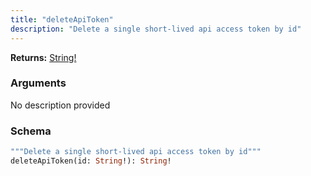 ```yaml
---
title: "deleteApiToken"
description: "Delete a single short-lived api access token by id"
---
```


**Returns:** [String!](/api-reference/types/string)

### Arguments

<ResponseField name="id" type="String!" required>
  No description provided
</ResponseField>

### Schema


```graphql 
"""Delete a single short-lived api access token by id"""
deleteApiToken(id: String!): String!
```
